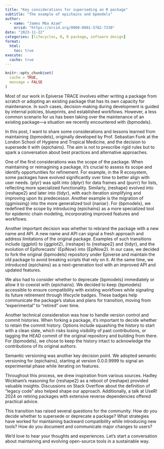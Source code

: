 ```yaml
---
title: "Key considerations for superseding an R package"
subtitle: "The example of epichains and bpmodels"
author:
  - name: "James Mba Azam"
    orcid: "https://orcid.org/0000-0001-5782-7330"
date: "2023-11-22"
categories: [lifecycles, R, R package, software design]
format:
  html:
    toc: true
execute: 
  cache: true
---
```


```r
knitr::opts_chunk$set(
  cache = TRUE,
  message = FALSE
)
```

Most of our work in Epiverse TRACE involves either writing a package from scratch or adopting an existing package that has its own capacity for maintenance. In such cases, decision-making during development is guided by internal policies, blueprints, and established workflows. However, a less common scenario for us has been taking over the maintenance of an existing package—a situation we recently encountered with {bpmodels}.

In this post, I want to share some considerations and lessons learned from maintaining {bpmodels}, originally developed by Prof. Sebastian Funk at the London School of Hygiene and Tropical Medicine, and the decision to supersede it with {epichains}. The aim is not to prescribe rigid rules but to spark a conversation about best practices and alternative approaches.

One of the first considerations was the scope of the package. When maintaining or reimagining a package, it’s crucial to assess its scope and identify opportunities for refinement. For example, in the R ecosystem, some packages have evolved significantly over time to better align with user needs. {plyr} was split into {dplyr} for data frames and {purrr} for lists, reflecting more specialized functionality. Similarly, {reshape} evolved into {reshape2} and later into {tidyr}, with each iteration simplifying and improving upon its predecessor. Another example is the migration of {ggmissing} into the more generalized tool {naniar}. For {bpmodels}, we redefined the scope by introducing {epichains} as a more specialized tool for epidemic chain modeling, incorporating improved features and workflows.

Another important decision was whether to rebrand the package with a new name and API. A new name and API can signal a fresh approach and address limitations of the original package. Examples of such transitions include {ggplot} to {ggplot2}, {reshape} to {reshape2} and {tidyr}, and the evolution of Epiforecasts’ {EpiNow} into {EpiNow2}. In our case, we decided to fork the original {bpmodels} repository under Epiverse and maintain the old package to avoid breaking scripts that rely on it. At the same time, we introduced {epichains} as a next-generation tool with an improved API and updated features.

We also had to consider whether to deprecate {bpmodels} immediately or allow it to coexist with {epichains}. We decided to keep {bpmodels} accessible to ensure compatibility with existing workflows while signaling its future retirement through lifecycle badges. These badges help communicate the package’s status and plans for transition, moving from “experimental” to “retired” over time.

Another technical consideration was how to handle version control and commit histories. When forking a package, it’s important to decide whether to retain the commit history. Options include squashing the history to start with a clean slate, which risks losing visibility of past contributions, or tagging the HEAD commit of the original repository and building from there. For {bpmodels}, we chose to keep the history intact to acknowledge the contributions of its original authors.

Semantic versioning was another key decision point. We adopted semantic versioning for {epichains}, starting at version 0.0.0.9999 to signal an experimental phase while iterating on features.

Throughout this process, we drew inspiration from various sources. Hadley Wickham’s reasoning for {reshape2} as a reboot of {reshape} provided valuable insights. Discussions on Stack Overflow about the definition of "legacy code" also helped shape our approach. Additionally, a talk at UseR! 2024 on retiring packages with extensive reverse dependencies offered practical advice.

This transition has raised several questions for the community. How do you decide whether to supersede or deprecate a package? What strategies have worked for maintaining backward compatibility while introducing new tools? How do you document and communicate major changes to users?

We’d love to hear your thoughts and experiences. Let’s start a conversation about maintaining and evolving open-source tools in a sustainable way.

